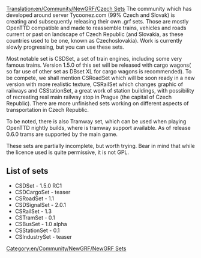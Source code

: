 [[Translation:en/Community/NewGRF/Czech Sets]]
{{en/Community/NewGRF/Infobox NewGRF|setname= CSDSet, CSRoadSet, CSDSignalSet,CSTramSet, CSBusSet, CSStationSet, CSIndustrySet
|screenshot= 
|artist= Darkwalker, Greyfur, Marek, MiJ, Pedro_Zawislak, Peva(Hydrolog), Pnaky, Přebral and other contributors
|coder= Laura, Minime, Pedro_Zawislak, ufoun and other contributors 
|focus= en/Addons Complete renewal to fit one country (train, carriages, roads, signals, railway graphics, tramways (working with nightly only), buses, stations, industry graphic renewal.
|homepage=ttd.tycoonez.com/?id=16 (english)
|homepagename= Tycoonez.com:munity >> TTD >> Our work
|copyright= copyrighted
}}
The community which has developed around server Tycoonez.com (99% Czech and Slovak) is creating and subsequently releasing their own .grf sets. Those are mostly OpenTTD compatible and made to reassemble trains, vehicles and roads current or past on landscape of Czech Republic (and Slovakia, as these countries used to be one, known as Czechoslovakia). Work is currently slowly progressing, but you can use these sets.

Most notable set is CSDSet, a set of train engines, including some very famous trains. Version 1.5.0 of this set will be released with cargo wagons( so far use of other set as DBset XL for cargo wagons is recommended). To be compete, we shall mention CSRoadSet which will be soon ready in a new version with more realistic texture, CSRailSet which changes graphic of railways and CSStationSet, a great work of station buildings, with possibility of recreating real main railway stop in Prague (the capital of Czech Republic). There are more unfinished sets working on different aspects of transportation in Czech Republic.

To be noted, there is also Tramway set, which can be used when playing OpenTTD nightly builds, where is tramway support available. As of release 0.6.0 trams are supported by the main game.

These sets are partially incomplete, but worth trying. Bear in mind that while the licence used is quite permissive, it is not GPL.

== List of sets ==
*CSDSet - 1.5.0 RC1
*CSDCargoSet - teaser
*CSRoadSet - 1.1
*CSDSignalSet - 2.0.1
*CSRailSet - 1.3
*CSTramSet - 0.1
*CSBusSet - 1.0 alpha
*CSStationSet - 0.1
*CSIndustrySet - teaser

[[Category:en/Community/NewGRF/NewGRF Sets]]